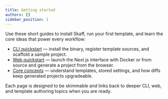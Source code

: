 ```yaml
---
title: Getting started
authors: []
sidebar_position: 1
---
```


Use these short guides to install Skaff, run your first template, and learn the core ideas that power every workflow:

- [CLI quickstart](./getting-started/cli-quickstart) — install the binary, register template sources, and scaffold a sample project.
- [Web quickstart](./getting-started/web-quickstart) — launch the Next.js interface with Docker or from source and generate a project from the browser.
- [Core concepts](./getting-started/core-concepts) — understand templates, stored settings, and how diffs keep generated projects upgradeable.

Each page is designed to be skimmable and links back to deeper CLI, web, and template authoring topics when you are ready.
